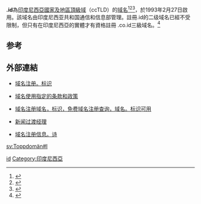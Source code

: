 {{Expand|time=2018-04-01T09:33:14+00:00}}
{{noteTA|1=zh-cn:国家和地区顶级域; zh-hk:國家及地區頂級域; zh-tw:國碼頂級網域名稱;|2=zh-cn:顶级域; zh-hk:頂級域; zh-tw:頂級網域;}}
'''.id'''為[[印度尼西亞|印度尼西亞]][[國家及地區頂級域|國家及地區頂級域]]（ccTLD）的[[域名|域名]]<ref>{{Cite book|title=常用电脑词语速查手册|last=何弘主编|first=|publisher=西安：西安出版社|year=2000|isbn=7-80594-644-2|location=|pages=201-202}}</ref><ref>{{Cite book|title=英德汉广播电视技术词典|last=（德）赫伯特·蒂尔曼（Herbert Tillmann）编；梁瑛等译|first=|publisher=北京：中国广播电视出版社|year=2002|isbn=7-5043-3793-5|location=|pages=440-442}}</ref><ref>{{Cite book|title=大学计算机基础|last=刘丕娥主编|first=|publisher=哈尔滨：哈尔滨工业大学出版社|year=2010|isbn=978-7-5603-3056-3|location=|pages=342-345}}</ref>，於1993年2月27日啟用。該域名由印度尼西亚共和国通信和信息部管理。註冊.id的二级域名已經不受限制，但只有在印度尼西亞的實體才有資格註冊 .co.id三級域名。<ref>{{cite web|url=https://support.marcaria.com/hc/en-us/articles/115003277043-What-are-the-registration-requirements-for-registering-a-ID-domain-|title=What are the registration requirements for registering a .ID domain?|access-date=2020-04-05|archive-date=2021-11-07|archive-url=https://web.archive.org/web/20211107053529/https://support.marcaria.com/hc/en-us/articles/115003277043-What-are-the-registration-requirements-for-registering-a-ID-domain-}}</ref>

== 参考 ==
{{reflist}}

== 外部連結 ==
* {{id}} [https://web.archive.org/web/20120113131753/https://register.pandi.or.id/ 域名注册。标识]
* {{id}} [https://web.archive.org/web/20120101080944/http://www.pandi.or.id/ketentuan-dan-kebijakan/ 域名使用指定的条款和政策]
* {{id}} [http://www.whois-id.com/ 域名注册域名，标识，免费域名注册查询，域名。标识可用]{{Wayback|url=http://www.whois-id.com/ |date=20120108021638 }}
* {{id}} [http://www.detikinet.com/index.php/detik.read/tahun/2005/bulan/08/tgl/18/time/144836/idnews/424393/idkanal/399 新闻过渡经理]{{Wayback|url=http://www.detikinet.com/index.php/detik.read/tahun/2005/bulan/08/tgl/18/time/144836/idnews/424393/idkanal/399 |date=20091017115959 }}
* {{en}} [http://www.iana.org/root-whois/id.htm 域名注册信息。诗]{{Wayback|url=http://www.iana.org/root-whois/id.htm |date=20081203160642 }}

{{网络小作品}}
{{CcTLD}}

[[Category:國家及地區頂級域|id]]
[[Category:印度尼西亞|Category:印度尼西亞]]

[[sv:Toppdomän#I|sv:Toppdomän#I]]